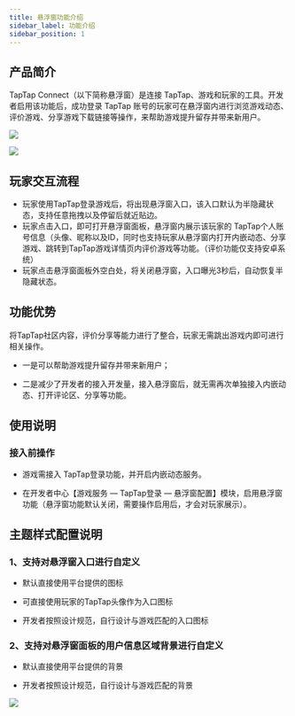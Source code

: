 ```yaml
---
title: 悬浮窗功能介绍
sidebar_label: 功能介绍
sidebar_position: 1
---
```


## 产品简介
TapTap Connect（以下简称悬浮窗）是连接 TapTap、游戏和玩家的工具。开发者启用该功能后，成功登录 TapTap 账号的玩家可在悬浮窗内进行浏览游戏动态、评价游戏、分享游戏下载链接等操作，来帮助游戏提升留存并带来新用户。

![](https://capacity-files.lcfile.com/6CKik33HXTOx9AQwk0c50wnfwxz5VmO2/xuanfuchuang-00.png)

![](https://capacity-files.lcfile.com/G4fyGhT7kBgIxKTsLIEj152vhVrX59fX/xuanfuchuang-01.png)

## 玩家交互流程

- 玩家使用TapTap登录游戏后，将出现悬浮窗入口，该入口默认为半隐藏状态，支持任意拖拽以及停留后就近贴边。
- 玩家点击入口，即可打开悬浮窗面板，悬浮窗内展示该玩家的 TapTap个人账号信息（头像、昵称以及ID，同时也支持玩家从悬浮窗内打开内嵌动态、分享游戏、跳转到TapTap游戏详情页内评价游戏等功能。（评价功能仅支持安卓系统）
- 玩家点击悬浮窗面板外空白处，将关闭悬浮窗，入口曝光3秒后，自动恢复半隐藏状态。

## 功能优势

将TapTap社区内容，评价分享等能力进行了整合，玩家无需跳出游戏内即可进行相关操作。

- 一是可以帮助游戏提升留存并带来新用户；

- 二是减少了开发者的接入开发量，接入悬浮窗后，就无需再次单独接入内嵌动态、打开评论区、分享等功能。


## 使用说明

### 接入前操作
- 游戏需接入 TapTap登录功能，并开启内嵌动态服务。

- 在开发者中心【游戏服务 — TapTap登录 — 悬浮窗配置】模块，启用悬浮窗功能（悬浮窗功能默认关闭，需要操作启用后，才会对玩家展示）。


## 主题样式配置说明

### 1、支持对悬浮窗入口进行自定义

- 默认直接使用平台提供的图标

- 可直接使用玩家的TapTap头像作为入口图标

- 开发者按照设计规范，自行设计与游戏匹配的入口图标

### 2、支持对悬浮窗面板的用户信息区域背景进行自定义

- 默认直接使用平台提供的背景

- 开发者按照设计规范，自行设计与游戏匹配的背景

![](https://capacity-files.lcfile.com/I15RUvaL0Nk58mDTAvQWNhXtr5dh2ba4/xuanfuchuang-02.png)
